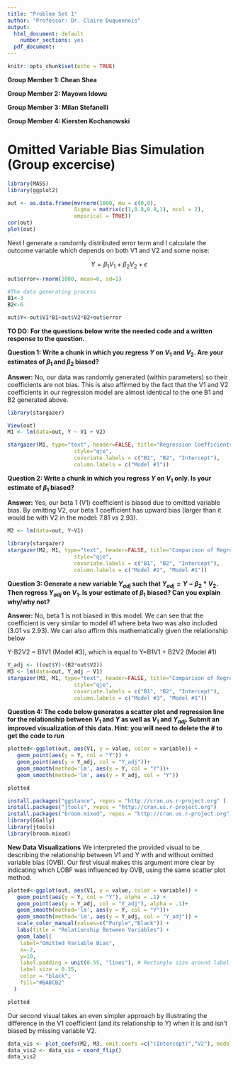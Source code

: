 ---
title: "Problem Set 1"
author: "Professor: Dr. Claire Duquennois"
output:
  html_document: default
    number_sections: yes
  pdf_document: 
---

```{r setup, include=FALSE}
knitr::opts_chunk$set(echo = TRUE)
```
**Group Member 1: Chean Shea**

**Group Member 2: Mayowa Idowu**

**Group Member 3: Milan Stefanelli**

**Group Member 4: Kiersten Kochanowski**



# Omitted Variable Bias Simulation (Group excercise)

```{r sim1,  warning=FALSE}
library(MASS)
library(ggplot2)

out <- as.data.frame(mvrnorm(1000, mu = c(0,0), 
                     Sigma = matrix(c(1,0.8,0.8,1), ncol = 2), 
                     empirical = TRUE))
cor(out)
plot(out)

```

Next I generate a randomly distributed error term and I calculate the outcome variable which depends on both V1 and V2 and some noise:

$$Y=\beta_1V_1+\beta_2V_2+\epsilon$$

```{r sim2}
out$error<-rnorm(1000, mean=0, sd=1)

#The data generating process
B1<-3
B2<-6

out$Y<-out$V1*B1+out$V2*B2+out$error
```

**TO DO: For the questions below write the needed code and a written response to the question. **

**Question 1: Write a chunk in which you regress $Y$ on $V_1$ and $V_2$. Are your estimates of $\beta_1$ and $\beta_2$ biased?**

**Answer:** No, our data was randomly generated (within parameters) so their coefficients are not bias. This is also affirmed by the fact that the V1 and V2 coefficients in our regression model are almost identical to the one B1 and B2 generated above.

```{r include=FALSE}
library(stargazer)
```

```{r}
View(out)
M1 <- lm(data=out, Y ~ V1 + V2)

stargazer(M1, type="text", header=FALSE, title="Regression Coefficients", 
                     style="qje", 
                     covariate.labels = c("B1", "B2", "Intercept"),
                     column.labels = c("Model #1"))
```


**Question 2: Write a chunk in which you regress $Y$ on $V_1$ only. Is your estimate of $\beta_1$ biased?**

**Answer:** Yes, our beta 1 (V1) coefficient is biased due to omitted variable bias. By omitting V2, our beta 1 coefficient has upward bias (larger than it would be with V2 in the model: 7.81 vs 2.93). 

```{r}
M2 <- lm(data=out, Y~V1)

library(stargazer)
stargazer(M2, M1, type="text", header=FALSE, title="Comparison of Regression Coefficients (M2 & M1)", 
                     style="qje", 
                     covariate.labels = c("B1", "B2", "Intercept"),
                     column.labels = c("Model #2", "Model #1"))
```

**Question 3: Generate a new variable $Y_{adj}$ such that $Y_{adj}=Y-\beta_2*V_2$. Then regress $Y_{adj}$ on $V_1$. Is your estimate of $\beta_1$ biased? Can you explain why/why not?**

**Answer:** No, beta 1 is not biased in this model. We can see that the coefficient is very similar to model #1 where beta two was also included (3.01 vs 2.93). We can also affirm this mathematically given the relationship below

Y-B2V2 = B1V1 (Model #3), which is equal to Y=B1V1 + B2V2 (Model #1)

```{r}
Y_adj <- ((out$Y)-(B2*out$V2))
M3 <- lm(data=out, Y_adj ~ V1)
stargazer(M3, M1, type="text", header=FALSE, title="Comparison of Regression Coefficients (M3 & M1)", 
                     style="qje", 
                     covariate.labels = c("B1", "B2", "Intercept"),
                     column.labels = c("Model #3", "Model #1"))
```

**Question 4: The code below generates a scatter plot and regression line for the relationship between $V_1$ and $Y$ as well as $V_1$ and $Y_{adj}$. Submit an improved visualization of this data. Hint: you will need to delete the # to get the code to run**

```{r key 4}

plotted<-ggplot(out, aes(V1, y = value, color = variable)) + 
   geom_point(aes(y = Y, col = "Y")) + 
   geom_point(aes(y = Y_adj, col = "Y_adj"))+
   geom_smooth(method='lm', aes(y = Y, col = "Y"))+
   geom_smooth(method='lm', aes(y = Y_adj, col = "Y"))

plotted 
```

\newpage
```{r include=FALSE}
install.packages("ggstance", repos = "http://cran.us.r-project.org" )
install.packages("jtools", repos = "http://cran.us.r-project.org")
install.packages("broom.mixed", repos = "http://cran.us.r-project.org")
library(GGally)
library(jtools)
library(broom.mixed)
```

**New Data Visualizations**
We interpreted the provided visual to be describing the relationship between V1 and Y with and without omitted variable bias (OVB). Our first visual makes this argument more clear by indicating which LOBF was influenced by OVB, using the same scatter plot method.

```{r}
plotted<-ggplot(out, aes(V1, y = value, color = variable)) + 
   geom_point(aes(y = Y, col = "Y"), alpha = .1) + 
   geom_point(aes(y = Y_adj, col = "Y_adj"), alpha = .1)+
   geom_smooth(method='lm', aes(y = Y, col = "Y"))+
   geom_smooth(method='lm', aes(y = Y_adj, col = "Y_adj")) +
   scale_color_manual(values=c("Purple","Black")) +
   labs(title = "Relationship Between Variables") +
   geom_label(
    label="Omitted Variable Bias", 
    x=-2,
    y=10,
    label.padding = unit(0.55, "lines"), # Rectangle size around label
    label.size = 0.35,
    color = "black",
    fill="#BA8CB2"
  )

plotted 
```

Our second visual takes an even simpler approach by illustrating the difference in the V1 coefficient (and its relationship to Y) when it is and isn't biased by missing variable V2. 

```{r}
data_vis <- plot_coefs(M2, M3, omit.coefs =c("(Intercept)","V2"), model.names=c("OVB", "No OVB"))
data_vis2 <- data_vis + coord_flip()
data_vis2
```




